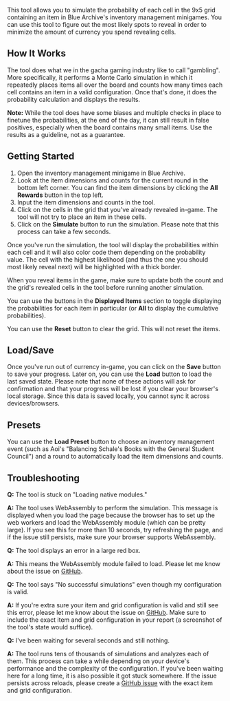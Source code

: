 This tool allows you to simulate the probability of each cell in the 9x5 grid
containing an item in Blue Archive's inventory management minigames. You can use
this tool to figure out the most likely spots to reveal in order to minimize the
amount of currency you spend revealing cells.

## How It Works

The tool does what we in the gacha gaming industry like to call "gambling". More
specifically, it performs a Monte Carlo simulation in which it repeatedly places
items all over the board and counts how many times each cell contains an item in
a valid configuration. Once that's done, it does the probability calculation and
displays the results.

**Note:** While the tool does have some biases and multiple checks in place to
finetune the probabilities, at the end of the day, it can still result in false
positives, especially when the board contains many small items. Use the results
as a guideline, not as a guarantee.

## Getting Started

1. Open the inventory management minigame in Blue Archive.
2. Look at the item dimensions and counts for the current round in the bottom
   left corner. You can find the item dimensions by clicking the **All Rewards**
   button in the top left.
3. Input the item dimensions and counts in the tool.
4. Click on the cells in the grid that you've already revealed in-game. The tool
   will not try to place an item in these cells.
5. Click on the **Simulate** button to run the simulation. Please note that this
   process can take a few seconds.

Once you've run the simulation, the tool will display the probabilities within
each cell and it will also color code them depending on the probability value.
The cell with the highest likelihood (and thus the one you should most likely
reveal next) will be highlighted with a thick border.

When you reveal items in the game, make sure to update both the count and the
grid's revealed cells in the tool before running another simulation.

You can use the buttons in the **Displayed Items** section to toggle displaying
the probabilities for each item in particular (or **All** to display the
cumulative probabilities).

You can use the **Reset** button to clear the grid. This will not reset the
items.

## Load/Save

Once you've run out of currency in-game, you can click on the **Save** button to
save your progress. Later on, you can use the **Load** button to load the last
saved state. Please note that none of these actions will ask for confirmation
and that your progress will be lost if you clear your browser's local storage.
Since this data is saved locally, you cannot sync it across devices/browsers.

## Presets

You can use the **Load Preset** button to choose an inventory management event
(such as Aoi's "Balancing Schale's Books with the General Student Council") and
a round to automatically load the item dimensions and counts.

## Troubleshooting

**Q:** The tool is stuck on "Loading native modules."

**A:** The tool uses WebAssembly to perform the simulation. This message is
displayed when you load the page because the browser has to set up the web
workers and load the WebAssembly module (which can be pretty large). If you see
this for more than 10 seconds, try refreshing the page, and if the issue still
persists, make sure your browser supports WebAssembly.

**Q:** The tool displays an error in a large red box.

**A:** This means the WebAssembly module failed to load. Please let me know
about the issue on [GitHub][github-issues-link].

**Q:** The tool says "No successful simulations" even though my configuration is
valid.

**A:** If you're extra sure your item and grid configuration is valid and still
see this error, please let me know about the issue on [GitHub][github-issues-link].
Make sure to include the exact item and grid configuration in your report (a
screenshot of the tool's state would suffice).

**Q:** I've been waiting for several seconds and still nothing.

**A:** The tool runs tens of thousands of simulations and analyzes each of them.
This process can take a while depending on your device's performance and the
complexity of the configuration. If you've been waiting here for a long time, it
is also possible it got stuck somewhere. If the issue persists across reloads,
please create a [GitHub issue][github-issues-link] with the exact item and grid
configuration.

[github-issues-link]: https://github.com/jozsefsallai/ba-tools/issues

